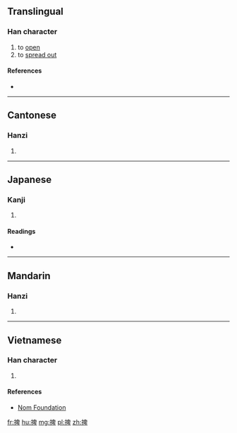 ==Translingual==

===Han character===
{{Han char|rn=64|rad=手|as=08|sn=11|four=56040|canj=QHWJ|ids=⿰扌卑}}

# to [[open]]
# to [[spread out]]

====References====
* {{Han ref|kx=0435.080|dkj=12200|dj=0784.250|hdz=31899.010|uh=636D|ud=25453|bh=D579|bd=54649}}

----

==Cantonese==

===Hanzi===
{{yue-hanzi|jyut=[[baai2]]|y=baai2}}

# {{defn|lang=yue|sort=手08}}

----

==Japanese==

===Kanji===
{{ja-kanji|grade=|rs=手08}}

# {{defn|lang=ja|sort=手08}}

====Readings====
* {{ja-readings|on=[[はい]] (hai), [[は]] (ha), [[へい]] (hei)|kun=}}

----

==Mandarin==

===Hanzi===
{{cmn-hanzi|pin=[[bǎi]] ([[bai3]])|wg=pai<sup>3</sup>}}

# {{defn|lang=cmn|sort=手08}}

----

==Vietnamese==

===Han character===
{{vi-hantu|rs=手08|bới}}

# {{defn|lang=vi|sort=手08}}

====References====
* [http://nomfoundation.org/common/nom_details.php?codepoint=636d Nom Foundation]

[[fr:捭]]
[[hu:捭]]
[[mg:捭]]
[[pl:捭]]
[[zh:捭]]